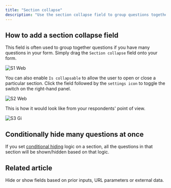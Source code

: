 ```yaml
---
title: "Section collapse"
description: "Use the section collapse field to group questions together and show or hide many questions at a time."
---
```


## How to add a section collapse field

This field is often used to group together questions if you have many questions in your form. Simply drag the `Section collapse` field onto your form.

![S1 Web](/images/s1.webp)

You can also enable `Is collapsable` to allow the user to open or close a particular section. Click the field followed by the `settings icon` to toggle the switch on the right-hand panel.

![S2 Web](/images/s2.webp)

This is how it would look like from your respondents' point of view.

![S3 Gi](/images/s3.gif)

## Conditionally hide many questions at once

If you set [conditional hiding](https://www.notion.so/Conditionally-hide-fields-dc375019d2cc42b18b96f9280c607f21?pvs=21) logic on a section, all the questions in that section will be shown/hidden based on that logic.

## Related article

<CardGroup cols={3}>
  <Card title="Hide fields" icon="eye-slash" iconType="regular" color="#FFC738">
    Hide or show fields based on prior inputs, URL parameters or external data.
  </Card>
</CardGroup>